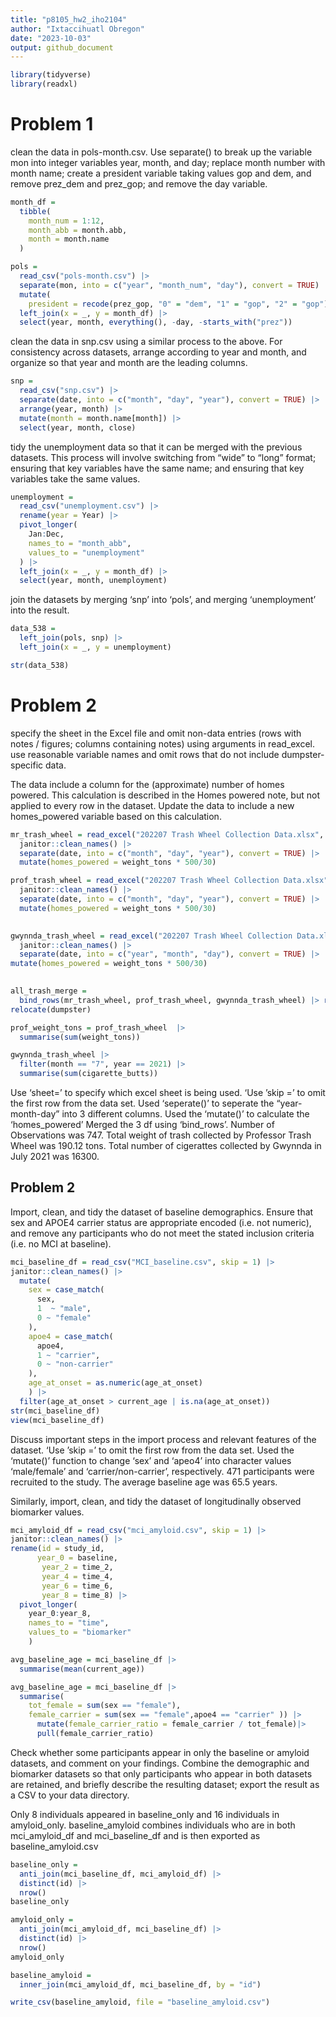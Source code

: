 ```yaml
---
title: "p8105_hw2_iho2104"
author: "Ixtaccihuatl Obregon"
date: "2023-10-03"
output: github_document
---
```



```r
library(tidyverse)
library(readxl)
```

# Problem 1 

clean the data in pols-month.csv. Use separate() to break up the variable mon into integer variables year, month, and day; replace month number with month name; create a president variable taking values gop and dem, and remove prez_dem and prez_gop; and remove the day variable.

```r
month_df = 
  tibble(
    month_num = 1:12,
    month_abb = month.abb,
    month = month.name
  )

pols = 
  read_csv("pols-month.csv") |>
  separate(mon, into = c("year", "month_num", "day"), convert = TRUE) |>
  mutate(
    president = recode(prez_gop, "0" = "dem", "1" = "gop", "2" = "gop")) |>
  left_join(x = _, y = month_df) |> 
  select(year, month, everything(), -day, -starts_with("prez")) 
```

clean the data in snp.csv using a similar process to the above. For consistency across datasets, arrange according to year and month, and organize so that year and month are the leading columns.

```r
snp = 
  read_csv("snp.csv") |>
  separate(date, into = c("month", "day", "year"), convert = TRUE) |>
  arrange(year, month) |>
  mutate(month = month.name[month]) |>
  select(year, month, close) 
```

tidy the unemployment data so that it can be merged with the previous datasets. This process will involve switching from “wide” to “long” format; ensuring that key variables have the same name; and ensuring that key variables take the same values.

```r
unemployment = 
  read_csv("unemployment.csv") |>
  rename(year = Year) |>
  pivot_longer(
    Jan:Dec, 
    names_to = "month_abb",
    values_to = "unemployment"
  ) |> 
  left_join(x = _, y = month_df) |> 
  select(year, month, unemployment)
```

join the datasets by merging 'snp' into 'pols', and merging 'unemployment' into the result.

```r
data_538 = 
  left_join(pols, snp) |>
  left_join(x = _, y = unemployment)

str(data_538)
```

# Problem 2

specify the sheet in the Excel file and omit non-data entries (rows with notes / figures; columns containing notes) using arguments in read_excel. use reasonable variable names and omit rows that do not include dumpster-specific data. 

The data include a column for the (approximate) number of homes powered. This calculation is described in the Homes powered note, but not applied to every row in the dataset. Update the data to include a new homes_powered variable based on this calculation.

```r

mr_trash_wheel = read_excel("202207 Trash Wheel Collection Data.xlsx", sheet = "Mr. Trash Wheel", range= "A2:N549", col_names = TRUE) |> 
  janitor::clean_names() |> 
  separate(date, into = c("month", "day", "year"), convert = TRUE) |> 
  mutate(homes_powered = weight_tons * 500/30) 
```




```r

prof_trash_wheel = read_excel("202207 Trash Wheel Collection Data.xlsx", sheet = "Professor Trash Wheel", range= "A2:M96", col_names = TRUE) |> 
  janitor::clean_names() |> 
  separate(date, into = c("month", "day", "year"), convert = TRUE) |> 
  mutate(homes_powered = weight_tons * 500/30) 
  
```

```r
gwynnda_trash_wheel = read_excel("202207 Trash Wheel Collection Data.xlsx", sheet = "Gwynnda Trash Wheel", range= "A2:K108", col_names = TRUE) |> 
  janitor::clean_names() |> 
  separate(date, into = c("year", "month", "day"), convert = TRUE) |> 
mutate(homes_powered = weight_tons * 500/30) 
  
```

```r
all_trash_merge = 
  bind_rows(mr_trash_wheel, prof_trash_wheel, gwynnda_trash_wheel) |> relocate(homes_powered) |> 
relocate(dumpster)

```

```r
prof_weight_tons = prof_trash_wheel  |> 
  summarise(sum(weight_tons))
```

```r
gwynnda_trash_wheel |> 
  filter(month == "7", year == 2021) |> 
  summarise(sum(cigarette_butts))
```

Use 'sheet=' to specify which excel sheet is being used. 'Use 'skip =' to omit the first row from the data set. Used 'seperate()' to seperate the "year-month-day" into 3 different columns. Used the 'mutate()' to calculate the 'homes_powered' Merged the 3 df using 'bind_rows'. Number of Observations was 747. Total weight of trash collected by Professor Trash Wheel was 190.12 tons. Total number of cigerattes collected by Gwynnda in July 2021 was 16300. 

## Problem 2

Import, clean, and tidy the dataset of baseline demographics. Ensure that sex and APOE4 carrier status are appropriate encoded (i.e. not numeric), and remove any participants who do not meet the stated inclusion criteria (i.e. no MCI at baseline). 

```r
mci_baseline_df = read_csv("MCI_baseline.csv", skip = 1) |> 
janitor::clean_names() |> 
  mutate(
    sex = case_match(
      sex,
      1  ~ "male",
      0 ~ "female"
    ),
    apoe4 = case_match(
      apoe4,
      1 ~ "carrier",
      0 ~ "non-carrier"
    ), 
    age_at_onset = as.numeric(age_at_onset)
    ) |> 
  filter(age_at_onset > current_age | is.na(age_at_onset))
str(mci_baseline_df) 
view(mci_baseline_df)
```

Discuss important steps in the import process and relevant features of the dataset. 
'Use 'skip =' to omit the first row from the data set. Used the 'mutate()' function to change 'sex' and 'apeo4' into character values 'male/female' and 'carrier/non-carrier', respectively.
471 participants were recruited to the study.
The average baseline age was 65.5 years. 

Similarly, import, clean, and tidy the dataset of longitudinally observed biomarker values.

```r
mci_amyloid_df = read_csv("mci_amyloid.csv", skip = 1) |> 
janitor::clean_names() |>
rename(id = study_id,
      year_0 = baseline, 
       year_2 = time_2, 
       year_4 = time_4,
       year_6 = time_6,
       year_8 = time_8) |> 
  pivot_longer(
    year_0:year_8, 
    names_to = "time", 
    values_to = "biomarker"
    ) 
```
```r
avg_baseline_age = mci_baseline_df |> 
  summarise(mean(current_age))
```

```r
avg_baseline_age = mci_baseline_df |> 
  summarise(
    tot_female = sum(sex == "female"), 
    female_carrier = sum(sex == "female",apoe4 == "carrier" )) |> 
      mutate(female_carrier_ratio = female_carrier / tot_female)|> 
      pull(female_carrier_ratio)
```


Check whether some participants appear in only the baseline or amyloid datasets, and comment on your findings. Combine the demographic and biomarker datasets so that only participants who appear in both datasets are retained, and briefly describe the resulting dataset; export the result as a CSV to your data directory.

Only 8 individuals appeared in baseline_only and 16 individuals in amyloid_only. baseline_amyloid combines individuals who are in both mci_amyloid_df and mci_baseline_df and is then exported as baseline_amyloid.csv

```r
baseline_only = 
  anti_join(mci_baseline_df, mci_amyloid_df) |> 
  distinct(id) |> 
  nrow()
baseline_only
```

```r
amyloid_only = 
  anti_join(mci_amyloid_df, mci_baseline_df) |> 
  distinct(id) |> 
  nrow()
amyloid_only
```

```r
baseline_amyloid = 
  inner_join(mci_amyloid_df, mci_baseline_df, by = "id")
```


```r
write_csv(baseline_amyloid, file = "baseline_amyloid.csv")
```

